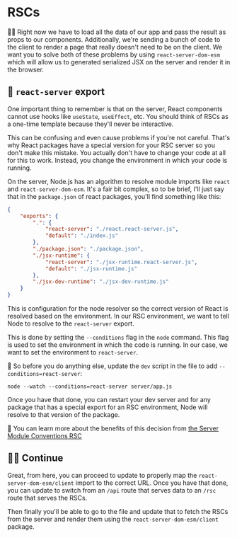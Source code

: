 # RSCs

👨‍💼 Right now we have to load all the data of our app and pass the result as
props to our components. Additionally, we're sending a bunch of code to the
client to render a page that really doesn't need to be on the client. We want
you to solve both of these problems by using `react-server-dom-esm` which will
allow us to generated serialized JSX on the server and render it in the browser.

## 🦉 `react-server` export

One important thing to remember is that on the server, React components cannot
use hooks like `useState`, `useEffect`, etc. You should think of RSCs as a
one-time template because they'll never be interactive.

This can be confusing and even cause problems if you're not careful. That's why
React packages have a special version for your RSC server so you don't make this
mistake. You actually don't have to change your code at all for this to work.
Instead, you change the environment in which your code is running.

On the server, Node.js has an algorithm to resolve module imports like `react`
and `react-server-dom-esm`. It's a fair bit complex, so to be brief, I'll just
say that in the `package.json` of react packages, you'll find something like
this:

```json
{
	"exports": {
		".": {
			"react-server": "./react.react-server.js",
			"default": "./index.js"
		},
		"./package.json": "./package.json",
		"./jsx-runtime": {
			"react-server": "./jsx-runtime.react-server.js",
			"default": "./jsx-runtime.js"
		},
		"./jsx-dev-runtime": "./jsx-dev-runtime.js"
	}
}
```

This is configuration for the node resolver so the correct version of React is
resolved based on the environment. In our RSC environment, we want to tell Node
to resolve to the `react-server` export.

This is done by setting the `--conditions` flag in the `node` command. This flag
is used to set the environment in which the code is running. In our case, we
want to set the environment to `react-server`.

🐨 So before you do anything else, update the `dev` script in
the <InlineFile file="package.json" /> file to add `--conditions=react-server`:

```
node --watch --conditions=react-server server/app.js
```

Once you have that done, you can restart your dev server and for any package
that has a special export for an RSC environment, Node will resolve to that
version of the package.

📜 You can learn more about the benefits of this decision from
[the Server Module Conventions RSC](https://github.com/reactjs/rfcs/blob/main/text/0227-server-module-conventions.md)

## 👨‍💼 Continue

Great, from here, you can proceed to
update <InlineFile file="public/index.html" /> to properly map the
`react-server-dom-esm/client` import to the correct URL. Once you have that
done, you can update <InlineFile file="server/app.js" /> to switch from an
`/api` route that serves data to an `/rsc` route that serves the RSCs.

Then finally you'll be able to go to the <InlineFile file="ui/index.js" /> file
and update that to fetch the RSCs from the server and render them using the
`react-server-dom-esm/client` package.
